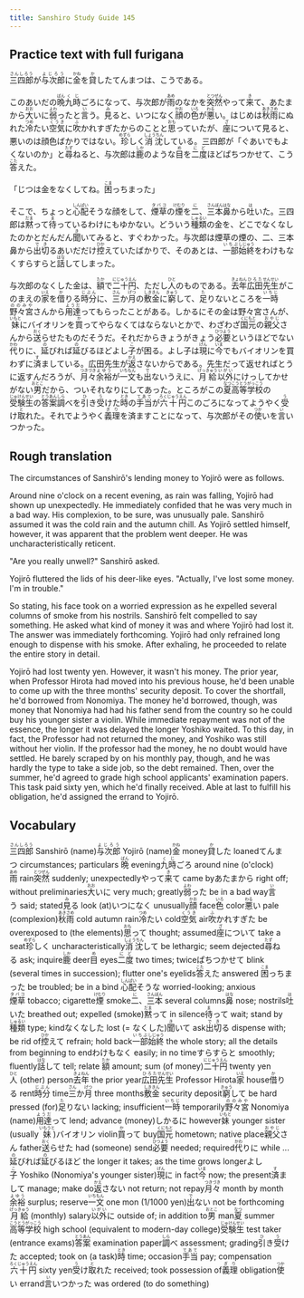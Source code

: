 ```yaml
---
title: Sanshiro Study Guide 145
---
```


## Practice text with full furigana

<p>
<ruby><rb>三四郎</rb><rt>さんしろう</rt></ruby>が<ruby><rb>与次郎</rb><rt>よじろう</rt></ruby>に<ruby><rb>金</rb><rt>かね</rt></ruby>を<ruby><rb>貸</rb><rt>か</rt></ruby>したてんまつは、こうである。
</p>

<p>
このあいだの<ruby><rb>晩</rb><rt>ばん</rt></ruby><ruby><rb>九時</rb><rt>くじ</rt></ruby>ごろになって、与次郎が<ruby><rb>雨</rb><rt>あめ</rt></ruby>のなかを<ruby><rb>突然</rb><rt>とつぜん</rt></ruby>やって<ruby><rb>来</rb><rt>き</rt></ruby>て、あたまから<ruby><rb>大</rb><rt>おお</rt></ruby>いに<ruby><rb>弱</rb><rt>よわ</rt></ruby>ったと<ruby><rb>言</rb><rt>い</rt></ruby>う。<ruby><rb>見</rb><rt>み</rt></ruby>ると、いつになく<ruby><rb>顔</rb><rt>かお</rt></ruby>の<ruby><rb>色</rb><rt>いろ</rt></ruby>が<ruby><rb>悪</rb><rt>わる</rt></ruby>い。はじめは<ruby><rb>秋雨</rb><rt>あきさめ</rt></ruby>にぬれた<ruby><rb>冷</rb><rt>つめ</rt></ruby>たい<ruby><rb>空気</rb><rt>くうき</rt></ruby>に<ruby><rb>吹</rb><rt>ふ</rt></ruby>かれすぎたからのことと<ruby><rb>思</rb><rt>おも</rt></ruby>っていたが、<ruby><rb>座</rb><rt>ざ</rt></ruby>について見ると、悪いのは顔色ばかりではない。<ruby><rb>珍</rb><rt>めずら</rt></ruby>しく<ruby><rb>消沈</rb><rt>しょうちん</rt></ruby>している。三四郎が「ぐあいでもよくないのか」と<ruby><rb>尋</rb><rt>たず</rt></ruby>ねると、与次郎は<ruby><rb>鹿</rb><rt>しか</rt></ruby>のような<ruby><rb>目</rb><rt>め</rt></ruby>を<ruby><rb>二度</rb><rt>にど</rt></ruby>ほどぱちつかせて、こう<ruby><rb>答</rb><rt>こた</rt></ruby>えた。
</p>

<p>
「じつは金をなくしてね。<ruby><rb>困</rb><rt>こま</rt></ruby>っちまった」
</p>

<p>
そこで、ちょっと<ruby><rb>心配</rb><rt>しんぱい</rt></ruby>そうな顔をして、<ruby><rb>煙草</rb><rt>タバコ</rt></ruby>の<ruby><rb>煙</rb><rt>けむり</rt></ruby>を<ruby><rb>二</rb><rt>に</rt></ruby>、<ruby><rb>三本</rb><rt>さんぼん</rt></ruby><ruby><rb>鼻</rb><rt>はな</rt></ruby>から<ruby><rb>吐</rb><rt>は</rt></ruby>いた。三四郎は<ruby><rb>黙</rb><rt>だま</rt></ruby>って<ruby><rb>待</rb><rt>ま</rt></ruby>っているわけにもゆかない。どういう<ruby><rb>種類</rb><rt>しゅるい</rt></ruby>の金を、どこでなくなしたのかとだんだん<ruby><rb>聞</rb><rt>き</rt></ruby>いてみると、すぐわかった。与次郎は煙草の煙の、二、三本鼻から<ruby><rb>出切</rb><rt>でき</rt></ruby>るあいだだけ<ruby><rb>控</rb><rt>ひか</rt></ruby>えていたばかりで、そのあとは、<ruby><rb>一部</rb><rt>いちぶ</rt></ruby><ruby><rb>始終</rb><rt>しじゅう</rt></ruby>をわけもなくすらすらと<ruby><rb>話</rb><rt>はな</rt></ruby>してしまった。
</p>

<p>
与次郎のなくした金は、<ruby><rb>額</rb><rt>たか</rt></ruby>で<ruby><rb>二十</rb><rt>にじゅう</rt></ruby><ruby><rb>円</rb><rt>えん</rt></ruby>、ただし<ruby><rb>人</rb><rt>ひと</rt></ruby>のものである。<ruby><rb>去年</rb><rt>きょねん</rt></ruby><ruby><rb>広田</rb><rt>ひろた</rt></ruby><ruby><rb>先生</rb><rt>せんせい</rt></ruby>がこのまえの<ruby><rb>家</rb><rt>いえ</rt></ruby>を<ruby><rb>借</rb><rt>か</rt></ruby>りる<ruby><rb>時分</rb><rt>じぶん</rt></ruby>に、<ruby><rb>三</rb><rt>さん</rt></ruby>か<ruby><rb>月</rb><rt>げつ</rt></ruby>の<ruby><rb>敷金</rb><rt>しききん</rt></ruby>に<ruby><rb>窮</rb><rt>きゅう</rt></ruby>して、<ruby><rb>足</rb><rt>た</rt></ruby>りないところを<ruby><rb>一時</rb><rt>いちじ</rt></ruby><ruby><rb>野々宮</rb><rt>ののみや</rt></ruby>さんから<ruby><rb>用達</rb><rt>ようだ</rt></ruby>ってもらったことがある。しかるにその金は野々宮さんが、<ruby><rb>妹</rb><rt>いもと</rt></ruby>にバイオリンを<ruby><rb>買</rb><rt>か</rt></ruby>ってやらなくてはならないとかで、わざわざ<ruby><rb>国元</rb><rt>くにもと</rt></ruby>の<ruby><rb>親父</rb><rt>おやじ</rt></ruby>さんから<ruby><rb>送</rb><rt>おく</rt></ruby>らせたものだそうだ。それだからきょうがきょう<ruby><rb>必要</rb><rt>ひつよう</rt></ruby>というほどでない<ruby><rb>代</rb><rt>かわ</rt></ruby>りに、<ruby><rb>延</rb><rt>の</rt></ruby>びれば<ruby><rb>延</rb><rt>の</rt></ruby>びるほどよし<ruby><rb>子</rb><rt>こ</rt></ruby>が困る。よし子は<ruby><rb>現</rb><rt>げん</rt></ruby>に<ruby><rb>今</rb><rt>いま</rt></ruby>でもバイオリンを買わずに<ruby><rb>済</rb><rt>す</rt></ruby>ましている。広田先生が<ruby><rb>返</rb><rt>かえ</rt></ruby>さないからである。先生だって返せればとうに返すんだろうが、<ruby><rb>月々</rb><rt>つきづき</rt></ruby><ruby><rb>余裕</rb><rt>よゆう</rt></ruby>が<ruby><rb>一文</rb><rt>いちもん</rt></ruby>も<ruby><rb>出</rb><rt>で</rt></ruby>ないうえに、<ruby><rb>月給</rb><rt>げっきゅう</rt></ruby><ruby><rb>以外</rb><rt>いがい</rt></ruby>にけっしてかせがない<ruby><rb>男</rb><rt>おとこ</rt></ruby>だから、ついそれなりにしてあった。ところがこの<ruby><rb>夏</rb><rt>なつ</rt></ruby><ruby><rb>高等学校</rb><rt>こうとうがっこう</rt></ruby>の<ruby><rb>受験生</rb><rt>じゅけんせい</rt></ruby>の<ruby><rb>答案</rb><rt>とうあん</rt></ruby><ruby><rb>調</rb><rt>しら</rt></ruby>べを<ruby><rb>引</rb><rt>ひ</rt></ruby>き<ruby><rb>受</rb><rt>う</rt></ruby>けた<ruby><rb>時</rb><rt>とき</rt></ruby>の<ruby><rb>手当</rb><rt>てあて</rt></ruby>が<ruby><rb>六十円</rb><rt>ろくじゅうえん</rt></ruby>このごろになってようやく<ruby><rb>受</rb><rt>う</rt></ruby>け<ruby><rb>取</rb><rt>と</rt></ruby>れた。それでようやく<ruby><rb>義理</rb><rt>ぎり</rt></ruby>を済ますことになって、与次郎がその<ruby><rb>使</rb><rt>つか</rt></ruby>いを<ruby><rb>言</rb><rt>い</rt></ruby>いつかった。
</p>


## Rough translation

The circumstances of Sanshirō's lending money to Yojirō were as follows.

Around nine o'clock on a recent evening, as rain was falling, Yojirō had shown up unexpectedly. He immediately confided that he was very much in a bad way. His complexion, to be sure, was unusually pale. Sanshirō assumed it was the cold rain and the autumn chill. As Yojirō settled himself, however, it was apparent that the problem went deeper. He was uncharacteristically reticent.

"Are you really unwell?" Sanshirō asked.

Yojirō fluttered the lids of his deer-like eyes. "Actually, I've lost some money. I'm in trouble."

So stating, his face took on a worried expression as he expelled several columns of smoke from his nostrils. Sanshirō felt compelled to say something. He asked what kind of money it was and where Yojirō had lost it. The answer was immediately forthcoming. Yojirō had only refrained long enough to dispense with his smoke. After exhaling, he proceeded to relate the entire story in detail.

Yojirō had lost twenty yen. However, it wasn't his money. The prior year, when Professor Hirota had moved into his previous house, he'd been unable to come up with the three months' security deposit. To cover the shortfall, he'd borrowed from Nonomiya. The money he'd borrowed, though, was money that Nonomiya had had his father send from the country so he could buy his younger sister a violin. While immediate repayment was not of the essence, the longer it was delayed the longer Yoshiko waited. To this day, in fact, the Professor had not returned the money, and Yoshiko was still without her violin. If the professor had the money, he no doubt would have settled. He barely scraped by on his monthly pay, though, and he was hardly the type to take a side job, so the debt remained. Then, over the summer, he'd agreed to grade high school applicants' examination papers. This task paid sixty yen, which he'd finally received. Able at last to fulfill his obligation, he'd assigned the errand to Yojirō.      


## Vocabulary

<p>
<span class="vocabstudy"><ruby><rb>三四郎</rb><rt>さんしろう</rt></ruby>&nbsp;Sanshirō (name)</span><span class="vocabstudy"><ruby><rb>与次郎</rb><rt>よじろう</rt></ruby>&nbsp;Yojirō (name)</span><span class="vocabstudy"><ruby><rb>金</rb><rt>かね</rt></ruby>&nbsp;money</span><span class="vocabstudy"><ruby><rb>貸</rb><rt>か</rt></ruby>した&nbsp;loaned</span><span class="vocabstudy">てんまつ&nbsp;circumstances; particulars</span>
<span class="vocabstudy"><ruby><rb>晩</rb><rt>ばん</rt></ruby>&nbsp;evening</span><span class="vocabstudy"><ruby><rb>九時</rb><rt>くじ</rt></ruby>ごろ&nbsp;around nine (o'clock)</span><span class="vocabstudy"><ruby><rb>雨</rb><rt>あめ</rt></ruby>&nbsp;rain</span><span class="vocabstudy"><ruby><rb>突然</rb><rt>とつぜん</rt></ruby>&nbsp;suddenly; unexpectedly</span><span class="vocabstudy">やって<ruby><rb>来</rb><rt>き</rt></ruby>て&nbsp;came by</span><span class="vocabstudy">あたまから&nbsp;right off; without preliminaries</span><span class="vocabstudy"><ruby><rb>大</rb><rt>おお</rt></ruby>いに&nbsp;very much; greatly</span><span class="vocabstudy"><ruby><rb>弱</rb><rt>よわ</rt></ruby>った&nbsp;be in a bad way</span><span class="vocabstudy"><ruby><rb>言</rb><rt>い</rt></ruby>う&nbsp;said; stated</span><span class="vocabstudy"><ruby><rb>見</rb><rt>み</rt></ruby>る&nbsp;look (at)</span><span class="vocabstudy">いつになく&nbsp;unusually</span><span class="vocabstudy"><ruby><rb>顔</rb><rt>かお</rt></ruby>&nbsp;face</span><span class="vocabstudy"><ruby><rb>色</rb><rt>いろ</rt></ruby>&nbsp;color</span><span class="vocabstudy"><ruby><rb>悪</rb><rt>わる</rt></ruby>い&nbsp;pale (complexion)</span><span class="vocabstudy"><ruby><rb>秋雨</rb><rt>あきさめ</rt></ruby>&nbsp;cold autumn rain</span><span class="vocabstudy"><ruby><rb>冷</rb><rt>つめ</rt></ruby>たい&nbsp;cold</span><span class="vocabstudy"><ruby><rb>空気</rb><rt>くうき</rt></ruby>&nbsp;air</span><span class="vocabstudy"><ruby><rb>吹</rb><rt>ふ</rt></ruby>かれすぎた&nbsp;be overexposed to (the elements)</span><span class="vocabstudy"><ruby><rb>思</rb><rt>おも</rt></ruby>って&nbsp;thought; assumed</span><span class="vocabstudy"><ruby><rb>座</rb><rt>ざ</rt></ruby>について&nbsp;take a seat</span><span class="vocabstudy"><ruby><rb>珍</rb><rt>めずら</rt></ruby>しく&nbsp;uncharacteristically</span><span class="vocabstudy"><ruby><rb>消沈</rb><rt>しょうちん</rt></ruby>して&nbsp;be lethargic; seem dejected</span><span class="vocabstudy"><ruby><rb>尋</rb><rt>たず</rt></ruby>ねる&nbsp;ask; inquire</span><span class="vocabstudy"><ruby><rb>鹿</rb><rt>しか</rt></ruby>&nbsp;deer</span><span class="vocabstudy"><ruby><rb>目</rb><rt>め</rt></ruby>&nbsp;eyes</span><span class="vocabstudy"><ruby><rb>二度</rb><rt>にど</rt></ruby>&nbsp;two times; twice</span><span class="vocabstudy">ぱちつかせて&nbsp;blink (several times in succession); flutter one's eyelids</span><span class="vocabstudy"><ruby><rb>答</rb><rt>こた</rt></ruby>えた&nbsp;answered</span>
<span class="vocabstudy"><ruby><rb>困</rb><rt>こま</rt></ruby>っちまった&nbsp;be troubled; be in a bind</span>
<span class="vocabstudy"><ruby><rb>心配</rb><rt>しんぱい</rt></ruby>そうな&nbsp;worried-looking; anxious</span><span class="vocabstudy"><ruby><rb>煙草</rb><rt>タバコ</rt></ruby>&nbsp;tobacco; cigarette</span><span class="vocabstudy"><ruby><rb>煙</rb><rt>けむり</rt></ruby>&nbsp;smoke</span><span class="vocabstudy"><ruby><rb>二</rb><rt>に</rt></ruby>、<ruby><rb>三本</rb><rt>さんぼん</rt></ruby>&nbsp;several columns</span><span class="vocabstudy"><ruby><rb>鼻</rb><rt>はな</rt></ruby>&nbsp;nose; nostrils</span><span class="vocabstudy"><ruby><rb>吐</rb><rt>は</rt></ruby>いた&nbsp;breathed out; expelled (smoke)</span><span class="vocabstudy"><ruby><rb>黙</rb><rt>だま</rt></ruby>って&nbsp;in silence</span><span class="vocabstudy"><ruby><rb>待</rb><rt>ま</rt></ruby>って&nbsp;wait; stand by</span><span class="vocabstudy"><ruby><rb>種類</rb><rt>しゅるい</rt></ruby>&nbsp;type; kind</span><span class="vocabstudy">なくなした&nbsp;lost (= なくした)</span><span class="vocabstudy"><ruby><rb>聞</rb><rt>き</rt></ruby>いて&nbsp;ask</span><span class="vocabstudy"><ruby><rb>出切</rb><rt>でき</rt></ruby>る&nbsp;dispense with; be rid of</span><span class="vocabstudy"><ruby><rb>控</rb><rt>ひか</rt></ruby>えて&nbsp;refrain; hold back</span><span class="vocabstudy"><ruby><rb>一部</rb><rt>いちぶ</rt></ruby><ruby><rb>始終</rb><rt>しじゅう</rt></ruby>&nbsp;the whole story; all the details from beginning to end</span><span class="vocabstudy">わけもなく&nbsp;easily; in no time</span><span class="vocabstudy">すらすらと&nbsp;smoothly; fluently</span><span class="vocabstudy"><ruby><rb>話</rb><rt>はな</rt></ruby>して&nbsp;tell; relate</span>
<span class="vocabstudy"><ruby><rb>額</rb><rt>たか</rt></ruby>&nbsp;amount; sum (of money)</span><span class="vocabstudy"><ruby><rb>二十</rb><rt>にじゅう</rt></ruby><ruby><rb>円</rb><rt>えん</rt></ruby>&nbsp;twenty yen</span><span class="vocabstudy"><ruby><rb>人</rb><rt>ひと</rt></ruby>&nbsp;(other) person</span><span class="vocabstudy"><ruby><rb>去年</rb><rt>きょねん</rt></ruby>&nbsp;the prior year</span><span class="vocabstudy"><ruby><rb>広田</rb><rt>ひろた</rt></ruby><ruby><rb>先生</rb><rt>せんせい</rt></ruby>&nbsp;Professor Hirota</span><span class="vocabstudy"><ruby><rb>家</rb><rt>いえ</rt></ruby>&nbsp;house</span><span class="vocabstudy"><ruby><rb>借</rb><rt>か</rt></ruby>りる&nbsp;rent</span><span class="vocabstudy"><ruby><rb>時分</rb><rt>じぶん</rt></ruby>&nbsp;time</span><span class="vocabstudy"><ruby><rb>三</rb><rt>さん</rt></ruby>か<ruby><rb>月</rb><rt>げつ</rt></ruby>&nbsp;three months</span><span class="vocabstudy"><ruby><rb>敷金</rb><rt>しききん</rt></ruby>&nbsp;security deposit</span><span class="vocabstudy"><ruby><rb>窮</rb><rt>きゅう</rt></ruby>して&nbsp;be hard pressed (for)</span><span class="vocabstudy"><ruby><rb>足</rb><rt>た</rt></ruby>りない&nbsp;lacking; insufficient</span><span class="vocabstudy"><ruby><rb>一時</rb><rt>いちじ</rt></ruby>&nbsp;temporarily</span><span class="vocabstudy"><ruby><rb>野々宮</rb><rt>ののみや</rt></ruby>&nbsp;Nonomiya (name)</span><span class="vocabstudy"><ruby><rb>用達</rb><rt>ようだ</rt></ruby>って&nbsp;lend; advance (money)</span><span class="vocabstudy">しかるに&nbsp;however</span><span class="vocabstudy"><ruby><rb>妹</rb><rt>いもと</rt></ruby>&nbsp;younger sister (usually <ruby><rb>妹</rb><rt>いもうと</rt></ruby>)</span><span class="vocabstudy">バイオリン&nbsp;violin</span><span class="vocabstudy"><ruby><rb>買</rb><rt>か</rt></ruby>って&nbsp;buy</span><span class="vocabstudy"><ruby><rb>国元</rb><rt>くにもと</rt></ruby>&nbsp;hometown; native place</span><span class="vocabstudy"><ruby><rb>親父</rb><rt>おやじ</rt></ruby>さん&nbsp;father</span><span class="vocabstudy"><ruby><rb>送</rb><rt>おく</rt></ruby>らせた&nbsp;had (someone) send</span><span class="vocabstudy"><ruby><rb>必要</rb><rt>ひつよう</rt></ruby>&nbsp;needed; required</span><span class="vocabstudy"><ruby><rb>代</rb><rt>かわ</rt></ruby>りに&nbsp;while ...</span><span class="vocabstudy"><ruby><rb>延</rb><rt>の</rt></ruby>びれば<ruby><rb>延</rb><rt>の</rt></ruby>びるほど&nbsp;the longer it takes; as the time grows longer</span><span class="vocabstudy">よし<ruby><rb>子</rb><rt>こ</rt></ruby>&nbsp;Yoshiko (Nonomiya's younger sister)</span><span class="vocabstudy"><ruby><rb>現</rb><rt>げん</rt></ruby>に&nbsp;in fact</span><span class="vocabstudy"><ruby><rb>今</rb><rt>いま</rt></ruby>&nbsp;now; the present</span><span class="vocabstudy"><ruby><rb>済</rb><rt>す</rt></ruby>まして&nbsp;manage; make do</span><span class="vocabstudy"><ruby><rb>返</rb><rt>かえ</rt></ruby>さない&nbsp;not return; not repay</span><span class="vocabstudy"><ruby><rb>月々</rb><rt>つきづき</rt></ruby>&nbsp;month by month</span><span class="vocabstudy"><ruby><rb>余裕</rb><rt>よゆう</rt></ruby>&nbsp;surplus; reserve</span><span class="vocabstudy"><ruby><rb>一文</rb><rt>いちもん</rt></ruby>&nbsp;one mon (1/1000 yen)</span><span class="vocabstudy"><ruby><rb>出</rb><rt>で</rt></ruby>ない&nbsp;not be forthcoming</span><span class="vocabstudy"><ruby><rb>月給</rb><rt>げっきゅう</rt></ruby>&nbsp;(monthly) salary</span><span class="vocabstudy"><ruby><rb>以外</rb><rt>いがい</rt></ruby>に&nbsp;outside of; in addition to</span><span class="vocabstudy"><ruby><rb>男</rb><rt>おとこ</rt></ruby>&nbsp;man</span><span class="vocabstudy"><ruby><rb>夏</rb><rt>なつ</rt></ruby>&nbsp;summer</span><span class="vocabstudy"><ruby><rb>高等学校</rb><rt>こうとうがっこう</rt></ruby>&nbsp;high school (equivalent to modern-day college)</span><span class="vocabstudy"><ruby><rb>受験生</rb><rt>じゅけんせい</rt></ruby>&nbsp;test taker (entrance exams)</span><span class="vocabstudy"><ruby><rb>答案</rb><rt>とうあん</rt></ruby>&nbsp;examination paper</span><span class="vocabstudy"><ruby><rb>調</rb><rt>しら</rt></ruby>べ&nbsp;assessment; grading</span><span class="vocabstudy"><ruby><rb>引</rb><rt>ひ</rt></ruby>き<ruby><rb>受</rb><rt>う</rt></ruby>けた&nbsp;accepted; took on (a task)</span><span class="vocabstudy"><ruby><rb>時</rb><rt>とき</rt></ruby>&nbsp;time; occasion</span><span class="vocabstudy"><ruby><rb>手当</rb><rt>てあて</rt></ruby>&nbsp;pay; compensation</span><span class="vocabstudy"><ruby><rb>六十円</rb><rt>ろくじゅうえん</rt></ruby>&nbsp;sixty yen</span><span class="vocabstudy"><ruby><rb>受</rb><rt>う</rt></ruby>け<ruby><rb>取</rb><rt>と</rt></ruby>れた&nbsp;received; took possession of</span><span class="vocabstudy"><ruby><rb>義理</rb><rt>ぎり</rt></ruby>&nbsp;obligation</span><span class="vocabstudy"><ruby><rb>使</rb><rt>つか</rt></ruby>い&nbsp;errand</span><span class="vocabstudy"><ruby><rb>言</rb><rt>い</rt></ruby>いつかった&nbsp;was ordered (to do something)</span>
</p>
